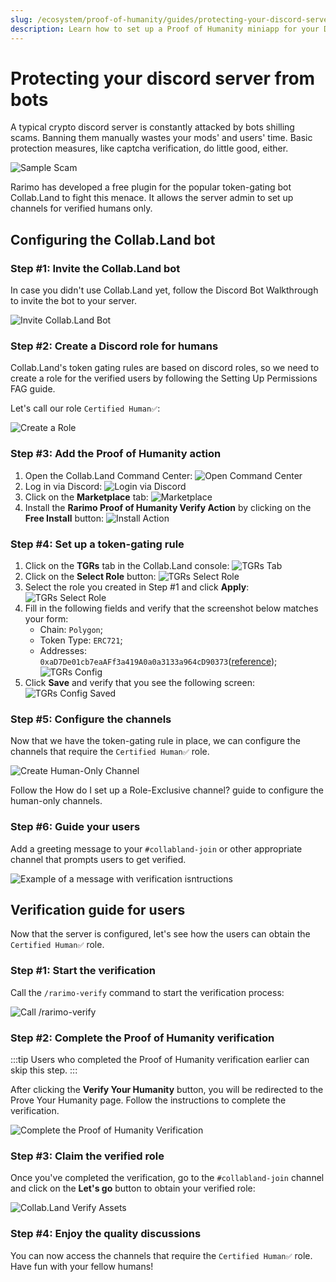 ```yaml
---
slug: /ecosystem/proof-of-humanity/guides/protecting-your-discord-server-from-bots-with-proof-of-humanity-and-collab-land
description: Learn how to set up a Proof of Humanity miniapp for your Discord server and channels for verified humans only.
---
```



# Protecting your discord server from bots

A typical crypto discord server is constantly attacked by bots shilling scams. Banning them manually wastes your mods' and users' time. Basic protection measures, like captcha verification, do little good, either.

![Sample Scam](/img/collabland-guide/sample-scam.png)

Rarimo has developed a free plugin for the popular token-gating bot <OutLink href="https://www.collab.land/">Collab.Land</OutLink> to fight this menace. It allows the server admin to set up channels for verified humans only.

## Configuring the Collab.Land bot

### Step #1: Invite the Collab.Land bot

In case you didn't use Collab.Land yet, follow the <OutLink href="https://collabland.freshdesk.com/support/solutions/articles/70000036689-discord-bot-walkthrough">Discord Bot Walkthrough</OutLink> to invite the bot to your server.

![Invite Collab.Land Bot](/img/collabland-guide/invite-bot.png)

### Step #2: Create a Discord role for humans

Collab.Land's token gating rules are based on discord roles, so we need to create a role for the verified users by following the <OutLink href="https://support.discord.com/hc/en-us/articles/206029707-Setting-Up-Permissions-FAQ#h_01FFTVYQ38W9TVCTM6YZHZXFFA">Setting Up Permissions FAG</OutLink> guide.

Let's call our role `Certified Human✅`:

![Create a Role](/img/collabland-guide/role.png)

### Step #3: Add the Proof of Humanity action

1. Open the <OutLink href="https://cc.collab.land/login">Collab.Land Command Center</OutLink>:
   ![Open Command Center](/img/collabland-guide/dashboard-login.png)
1. Log in via Discord:
   ![Login via Discord](/img/collabland-guide/dashboard-login-discord.png)
1. Click on the **Marketplace** tab:
   ![Marketplace](/img/collabland-guide/marketplace.png)
1. Install the **Rarimo Proof of Humanity Verify Action** by clicking on the **Free Install** button:
   ![Install Action](/img/collabland-guide/install-action.png)

### Step #4: Set up a token-gating rule

1. Click on the **TGRs** tab in the Collab.Land console:
   ![TGRs Tab](/img/collabland-guide/tgr-tab.png)
1. Click on the **Select Role** button:
   ![TGRs Select Role](/img/collabland-guide/tgr-select-role.png)
1. Select the role you created in Step #1 and click **Apply**:
   ![TGRs Select Role](/img/collabland-guide/select-role.png)
1. Fill in the following fields and verify that the screenshot below matches your form:
   - Chain: `Polygon`;
   - Token Type: `ERC721`;
   - Addresses: `0xaD7De01cb7eaAFf3a419A0a0a3133a964cD90373`([reference](/ecosystem/proof-of-humanity/smart-contracts-reference#deployments));
     ![TGRs Config](/img/collabland-guide/tgr-config.png)
1. Click **Save** and verify that you see the following screen:
   ![TGRs Config Saved](/img/collabland-guide/tgr-saved.png)

### Step #5: Configure the channels

Now that we have the token-gating rule in place, we can configure the channels that require the `Certified Human✅` role.

![Create Human-Only Channel](/img/collabland-guide/create-human-channel.png)

Follow the <OutLink href="https://support.discord.com/hc/en-us/articles/206143877-How-do-I-set-up-a-Role-Exclusive-channel-#:~:text=Click%20on%20the%20%22%2B%22%20icon,have%20access%20to%20this%20channel!">How do I set up a Role-Exclusive channel?</OutLink> guide to configure the human-only channels.

### Step #6: Guide your users

Add a greeting message to your `#collabland-join` or other appropriate channel that prompts users to get verified.

![Example of a message with verification isntructions](/img/collabland-guide/join-instructions.png)

## Verification guide for users

Now that the server is configured, let's see how the users can obtain the `Certified Human✅` role.

### Step #1: Start the verification

Call the `/rarimo-verify` command to start the verification process:

![Call /rarimo-verify](/img/collabland-guide/call-verify.png)

### Step #2: Complete the Proof of Humanity verification

:::tip
Users who completed the Proof of Humanity verification earlier can skip this step.
:::

After clicking the **Verify Your Humanity** button, you will be redirected to the <OutLink href="https://robotornot.rarimo.com">Prove Your Humanity</OutLink> page. Follow the instructions to complete the verification.

![Complete the Proof of Humanity Verification](/img/collabland-guide/proof-of-humanity-dapp.png)

### Step #3: Claim the verified role

Once you've completed the verification, go to the `#collabland-join` channel and click on the **Let's go** button to obtain your verified role:

![Collab.Land Verify Assets](/img/collabland-guide/collabland-verify-asstes.png)

### Step #4: Enjoy the quality discussions

You can now access the channels that require the `Certified Human✅` role. Have fun with your fellow humans!
